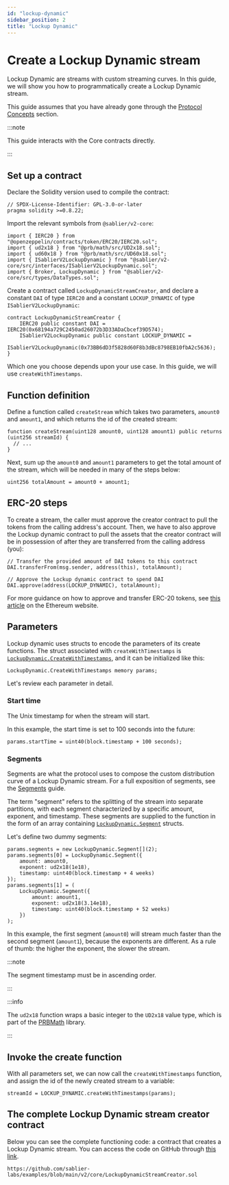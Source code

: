 ```yaml
---
id: "lockup-dynamic"
sidebar_position: 2
title: "Lockup Dynamic"
---
```



# Create a Lockup Dynamic stream

Lockup Dynamic are streams with custom streaming curves. In this guide, we will show you how to programmatically create
a Lockup Dynamic stream.

This guide assumes that you have already gone through the [Protocol Concepts](/concepts/streaming) section.

:::note

This guide interacts with the Core contracts directly.

:::

<AdmonitionSimpleCode />

## Set up a contract

Declare the Solidity version used to compile the contract:

```solidity
// SPDX-License-Identifier: GPL-3.0-or-later
pragma solidity >=0.8.22;
```

Import the relevant symbols from `@sablier/v2-core`:

```solidity
import { IERC20 } from "@openzeppelin/contracts/token/ERC20/IERC20.sol";
import { ud2x18 } from "@prb/math/src/UD2x18.sol";
import { ud60x18 } from "@prb/math/src/UD60x18.sol";
import { ISablierV2LockupDynamic } from "@sablier/v2-core/src/interfaces/ISablierV2LockupDynamic.sol";
import { Broker, LockupDynamic } from "@sablier/v2-core/src/types/DataTypes.sol";
```

Create a contract called `LockupDynamicStreamCreator`, and declare a constant `DAI` of type `IERC20` and a constant
`LOCKUP_DYNAMIC` of type `ISablierV2LockupDynamic`:

```solidity
contract LockupDynamicStreamCreator {
    IERC20 public constant DAI = IERC20(0x68194a729C2450ad26072b3D33ADaCbcef39D574);
    ISablierV2LockupDynamic public constant LOCKUP_DYNAMIC =
        ISablierV2LockupDynamic(0x73BB6dD3f5828d60F8b3dBc8798EB10fbA2c5636);
}
```

<ConstantsComment />

<CreateFunctions />

Which one you choose depends upon your use case. In this guide, we will use `createWithTimestamps`.

## Function definition

Define a function called `createStream` which takes two parameters, `amount0` and `amount1`, and which returns the id of
the created stream:

```solidity
function createStream(uint128 amount0, uint128 amount1) public returns (uint256 streamId) {
  // ...
}
```

Next, sum up the `amount0` and `amount1` parameters to get the total amount of the stream, which will be needed in many
of the steps below:

```solidity
uint256 totalAmount = amount0 + amount1;
```

## ERC-20 steps

To create a stream, the caller must approve the creator contract to pull the tokens from the calling address's account.
Then, we have to also approve the Lockup dynamic contract to pull the assets that the creator contract will be in
possession of after they are transferred from the calling address (you):

```solidity
// Transfer the provided amount of DAI tokens to this contract
DAI.transferFrom(msg.sender, address(this), totalAmount);

// Approve the Lockup dynamic contract to spend DAI
DAI.approve(address(LOCKUP_DYNAMIC), totalAmount);
```

For more guidance on how to approve and transfer ERC-20 tokens, see
[this article](https://ethereum.org/en/developers/docs/standards/tokens/erc-20/) on the Ethereum website.

## Parameters

Lockup dynamic uses structs to encode the parameters of its create functions. The struct associated with
`createWithTimestamps` is
[`LockupDynamic.CreateWithTimestamps`](/reference/lockup/core/types/library.LockupDynamic#createwithtimestamps), and it
can be initialized like this:

```solidity
LockupDynamic.CreateWithTimestamps memory params;
```

Let's review each parameter in detail.

<ParamSender />

<ParamRecipient />

<ParamTotalAmount />

<ParamAsset />

<ParamCancelable />

<ParamTransferable />

### Start time

The Unix timestamp for when the stream will start.

In this example, the start time is set to 100 seconds into the future:

```solidity
params.startTime = uint40(block.timestamp + 100 seconds);
```

### Segments

Segments are what the protocol uses to compose the custom distribution curve of a Lockup Dynamic stream. For a full
exposition of segments, see the [Segments](/concepts/lockup/segments) guide.

The term "segment" refers to the splitting of the stream into separate partitions, with each segment characterized by a
specific amount, exponent, and timestamp. These segments are supplied to the function in the form of an array containing
[`LockupDynamic.Segment`](/reference/lockup/core/types/library.LockupDynamic#segment) structs.

Let's define two dummy segments:

```solidity
params.segments = new LockupDynamic.Segment[](2);
params.segments[0] = LockupDynamic.Segment({
    amount: amount0,
    exponent: ud2x18(1e18),
    timestamp: uint40(block.timestamp + 4 weeks)
});
params.segments[1] = (
    LockupDynamic.Segment({
        amount: amount1,
        exponent: ud2x18(3.14e18),
        timestamp: uint40(block.timestamp + 52 weeks)
    })
);
```

In this example, the first segment (`amount0`) will stream much faster than the second segment (`amount1`), because the
exponents are different. As a rule of thumb: the higher the exponent, the slower the stream.

:::note

The segment timestamp must be in ascending order.

:::

:::info

The `ud2x18` function wraps a basic integer to the `UD2x18` value type, which is part of the
[PRBMath](https://github.com/PaulRBerg/prb-math) library.

:::

<ParamBroker />

## Invoke the create function

With all parameters set, we can now call the `createWithTimestamps` function, and assign the id of the newly created
stream to a variable:

```solidity
streamId = LOCKUP_DYNAMIC.createWithTimestamps(params);
```

## The complete Lockup Dynamic stream creator contract

Below you can see the complete functioning code: a contract that creates a Lockup Dynamic stream. You can access the
code on GitHub through
[this link](https://github.com/sablier-labs/examples/blob/main/v2/core/LockupDynamicStreamCreator.sol).

```solidity reference title="Lockup Dynamic Stream Creator"
https://github.com/sablier-labs/examples/blob/main/v2/core/LockupDynamicStreamCreator.sol
```
